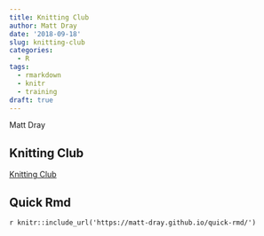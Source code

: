 ```yaml
---
title: Knitting Club
author: Matt Dray
date: '2018-09-18'
slug: knitting-club
categories:
  - R
tags:
  - rmarkdown
  - knitr
  - training
draft: true
---
```


Matt Dray

## Knitting Club

[Knitting Club](https://matt-dray.github.io/knitting-club/)

## Quick Rmd

`r knitr::include_url('https://matt-dray.github.io/quick-rmd/')`